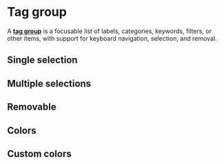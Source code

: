 

<Meta of={TagGroupStories} />

# Tag group

A <a href="https://react-spectrum.adobe.com/react-aria/TagGroup.html" target="_blank">**tag group**</a> is a focusable list of labels, categories, keywords, filters, or other items, with support for keyboard navigation, selection, and removal.

<Canvas of={TagGroupStories.BasicExample} />

## Single selection

<Canvas of={TagGroupStories.SingleSelection} />

## Multiple selections

<Canvas of={TagGroupStories.MultipleSelections} />

## Removable

<Canvas of={TagGroupStories.Removable} />

## Colors

<Canvas of={TagGroupStories.Colors} />


## Custom colors

<Canvas of={TagGroupStories.CustomColors} />